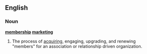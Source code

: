 ==English==

===Noun===
'''[[membership]] [[marketing]]'''

# {{context|professional marketing term|_|jargon}} The process of [[acquiring]], engaging, upgrading, and renewing "members" for an association or relationship driven organization.